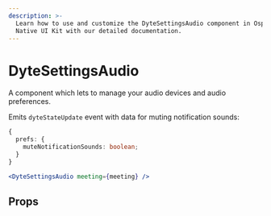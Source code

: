 ```yaml
---
description: >-
  Learn how to use and customize the DyteSettingsAudio component in Ospi's React
  Native UI Kit with our detailed documentation.
---
```


# DyteSettingsAudio

A component which lets to manage your audio devices and audio preferences.

Emits `dyteStateUpdate` event with data for muting notification sounds:

```ts
{
  prefs: {
    muteNotificationSounds: boolean;
  }
}
```

```jsx
<DyteSettingsAudio meeting={meeting} />
```

## Props

<PropsTable of="dyte-settings-audio" />

<head>
  <title>React Native UI Kit DyteSettingsAudio</title>
</head>
